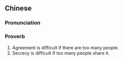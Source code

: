{{also|人多嘴杂}}
==Chinese==
{{zh-forms|s=人多嘴杂}}

===Pronunciation===
{{zh-pron
|m=rénduōzuǐzá
|cat=prov
}}

===Proverb===
{{zh-proverb}}

# Agreement is difficult if there are too many people.
# Secrecy is difficult if too many people share it.